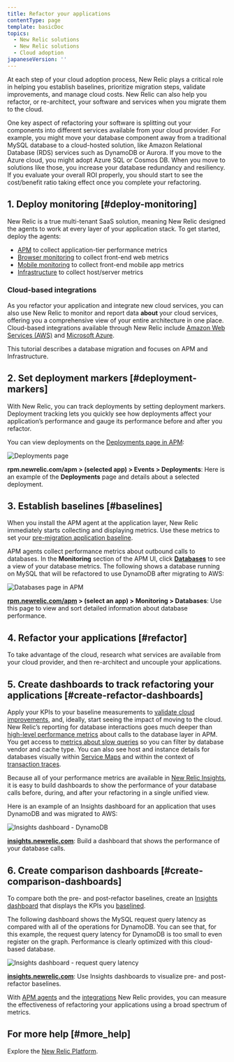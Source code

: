```yaml
---
title: Refactor your applications
contentType: page
template: basicDoc
topics:
  - New Relic solutions
  - New Relic solutions
  - Cloud adoption
japaneseVersion: ''
---
```


At each step of your cloud adoption process, New Relic plays a critical role in helping you establish baselines, prioritize migration steps, validate improvements, and manage cloud costs. New Relic can also help you refactor, or re-architect, your software and services when you migrate them to the cloud.

One key aspect of refactoring your software is splitting out your components into different services available from your cloud provider. For example, you might move your database component away from a traditional MySQL database to a cloud-hosted solution, like Amazon Relational Database (RDS) services such as DynamoDB or Aurora. If you move to the Azure cloud, you might adopt Azure SQL or Cosmos DB. When you move to solutions like those, you increase your database redundancy and resiliency. If you evaluate your overall ROI properly, you should start to see the cost/benefit ratio taking effect once you complete your refactoring.

## 1. Deploy monitoring [#deploy-monitoring]

New Relic is a true multi-tenant SaaS solution, meaning New Relic designed the agents to work at every layer of your application stack. To get started, deploy the agents:

* [APM](https://docs.newrelic.com/docs/apm) to collect application-tier performance metrics
* [Browser monitoring](https://docs.newrelic.com/docs/browser) to collect front-end web metrics
* [Mobile monitoring](https://docs.newrelic.com/docs/mobile-monitoring) to collect front-end mobile app metrics
* [Infrastructure](https://docs.newrelic.com/docs/infrastructure) to collect host/server metrics

### Cloud-based integrations

As you refactor your application and integrate new cloud services, you can also use New Relic to monitor and report data **about** your cloud services, offering you a comprehensive view of your entire architecture in one place. Cloud-based integrations available through New Relic include [Amazon Web Services (AWS)](https://docs.newrelic.com/docs/infrastructure/amazon-integrations/aws-integrations-list) and [Microsoft Azure](https://docs.newrelic.com/docs/infrastructure/microsoft-azure-integrations/azure-integrations-list).

This tutorial describes a database migration and focuses on APM and Infrastructure.

## 2. Set deployment markers [#deployment-markers]

With New Relic, you can track deployments by setting deployment markers. Deployment tracking lets you quickly see how deployments affect your application’s performance and gauge its performance before and after you refactor.

You can view deployments on the [Deployments page in APM](/docs/apm/applications-menu/events/deployments-page):

![Deployments page](./images/screen-deployments-page.png "Deployments page")

**rpm.newrelic.com/apm > (selected app) > Events > Deployments**: Here is an example of the **Deployments** page and details about a selected deployment.

## 3. Establish baselines [#baselines]

When you install the APM agent at the application layer, New Relic immediately starts collecting and displaying metrics. Use these metrics to set your [pre-migration application baseline](/docs/create-application-baselines).

APM agents collect performance metrics about outbound calls to databases. In the **Monitoring** section of the APM UI, click [**Databases**](/docs/apm/applications-menu/monitoring/databases-slow-queries-page) to see a view of your database metrics. The following shows a database running on MySQL that will be refactored to use DynamoDB after migrating to AWS:

![Databases page in APM](./images/screen-databases_0.png "Databases page in APM")

**[rpm.newrelic.com/apm](https://rpm.newrelic.com/apm) > (select an app) > Monitoring > Databases**: Use this page to view and sort detailed information about database performance.

## 4. Refactor your applications [#refactor]

To take advantage of the cloud, research what services are available from your cloud provider, and then re-architect and uncouple your applications.

## 5. Create dashboards to track refactoring your applications [#create-refactor-dashboards]

Apply your KPIs to your baseline measurements to [validate cloud improvements](/docs/validate-cloud-improvements), and, ideally, start seeing the impact of moving to the cloud. New Relic’s reporting for database interactions goes much deeper than [high-level performance metrics](#baselines) about calls to the database layer in APM. You get access to [metrics about slow queries](https://docs.newrelic.com/docs/apm/applications-menu/monitoring/databases-slow-queries-page) so you can filter by database vendor and cache type. You can also see host and instance details for databases visually within [Service Maps](/docs/using-new-relic/service-maps/get-started/introduction-service-maps) and within the context of [transaction traces](https://docs.newrelic.com/docs/apm/transactions/transaction-traces/introduction-transaction-traces).

Because all of your performance metrics are available in [New Relic Insights](https://docs.newrelic.com/docs/insights), it is easy to build dashboards to show the performance of your database calls before, during, and after your refactoring in a single unified view.

Here is an example of an Insights dashboard for an application that uses DynamoDB and was migrated to AWS:

![Insights dashboard - DynamoDB](./images/screen-insights-dynamo-db.png "Insights dashboard - DynamoDB")

**[insights.newrelic.com](https://insights.newrelic.com)**: Build a dashboard that shows the performance of your database calls.

## 6. Create comparison dashboards [#create-comparison-dashboards]

To compare both the pre- and post-refactor baselines, create an [Insights dashboard](/docs/insights/use-insights-ui/manage-dashboards) that displays the KPIs you [baselined](/docs/create-application-baselines).

The following dashboard shows the MySQL request query latency as compared with all of the operations for DynamoDB. You can see that, for this example, the request query latency for DynamoDB is too small to even register on the graph. Performance is clearly optimized with this cloud-based database.

![Insights dashboard - request query latency](./images/screen-insights-request-latency.png "Insights dashboard - request query latency")

**[insights.newrelic.com](https://insights.newrelic.com)**: Use Insights dashboards to visualize pre- and post-refactor baselines.

With [APM agents](/docs/agents/manage-apm-agents/installation/install-agent) and the [integrations](https://docs.newrelic.com/docs/integrations/table-of-contents) New Relic provides, you can measure the effectiveness of refactoring your applications using a broad spectrum of metrics.

## For more help [#more_help]

Explore the [New Relic Platform](https://newrelic.com/products).

